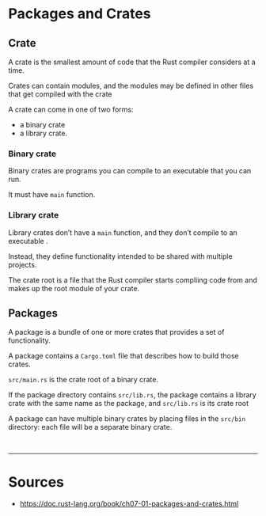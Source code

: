 # Packages and Crates

## Crate

A crate is the smallest amount of code that the Rust compiler considers at a time.

Crates can contain modules, and the modules may be defined in other files that get compiled with the crate

A crate can come in one of two forms:

- a binary crate
- a library crate.

### Binary crate

Binary crates are programs you can <Color color="var(--secondary-font-color)"> compile to an executable </Color> that you can run.

It must have `main` function.

### Library crate

Library crates don’t have a `main` function, and they <Color color="var(--secondary-font-color)"> don’t compile to an executable </Color>.

Instead, they define functionality <Color color="var(--secondary-font-color)"> intended to be shared </Color> with multiple projects.

<Admonition type="info" title="info">

The crate root is a file that the Rust compiler starts compliing code from and makes up the root module of your crate.

</Admonition>

## Packages

A package is a <Color color="var(--secondary-font-color)"> bundle of one or more crates </Color> that provides a set of functionality.

A package contains a `Cargo.toml` file that describes how to build those crates.

`src/main.rs` is the crate root of a binary crate.

If the package directory contains `src/lib.rs`, the package contains a library crate with the same name as the package, and `src/lib.rs` is its crate root

A package can have multiple binary crates by placing files in the `src/bin` directory: each file will be a separate binary crate.

<br />

---

# Sources

- https://doc.rust-lang.org/book/ch07-01-packages-and-crates.html

